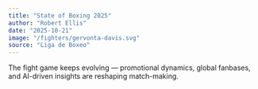 ```yaml
---
title: "State of Boxing 2025"
author: "Robert Ellis"
date: "2025-10-21"
image: "/fighters/gervonta-davis.svg"
source: "Liga de Boxeo"
---
```


The fight game keeps evolving — promotional dynamics, global fanbases, and AI-driven insights are reshaping match-making.